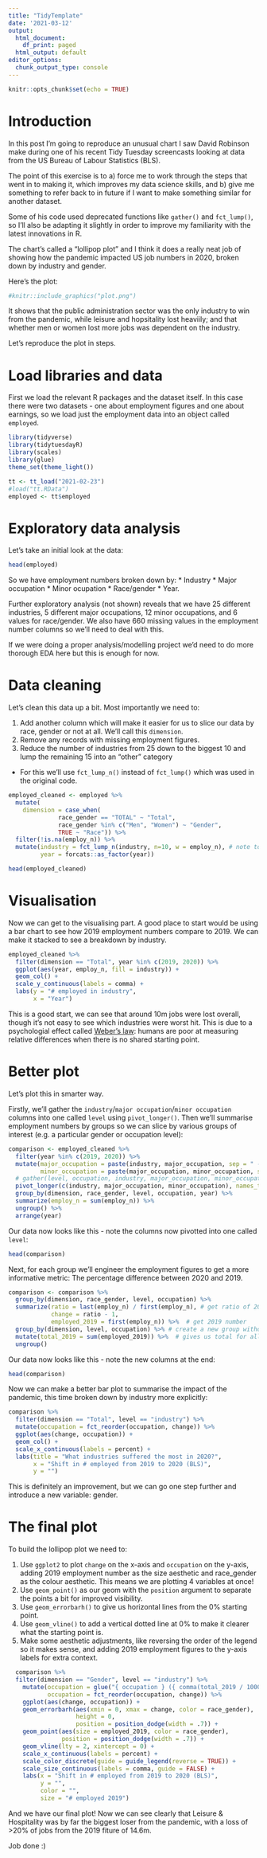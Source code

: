```yaml
---
title: "TidyTemplate"
date: '2021-03-12'
output:
  html_document:
    df_print: paged
  html_output: default
editor_options: 
  chunk_output_type: console
---
```


```r

knitr::opts_chunk$set(echo = TRUE)

```

# Introduction

In this post I'm going to reproduce an unusual chart I saw David Robinson make during one of his recent Tidy Tuesday screencasts looking at data from the US Bureau of Labour Statistics (BLS). 

The point of this exercise is to a) force me to work through the steps that went in to making it, which improves my data science skills, and b) give me something to refer back to in future if I want to make something similar for another dataset.

Some of his code used deprecated functions like `gather()` and `fct_lump()`, so I'll also be adapting it slightly in order to improve my familiarity with the latest innovations in R.

The chart's called a "lollipop plot" and I think it does a really neat job of showing how the pandemic impacted US job numbers in 2020, broken down by industry and gender. 

Here's the plot:

```r
#knitr::include_graphics("plot.png")
```

It shows that the public administration sector was the only industry to win from the pandemic, while leisure and hopsitality lost heaviily; and that whether men or women lost more jobs was dependent on the industry.

Let's reproduce the plot in steps.

# Load libraries and data

First we load the relevant R packages and the dataset itself. In this case there were two datasets - one about employment figures and one about earnings, so we load just the employment data into an object called `employed`.

```r
library(tidyverse)
library(tidytuesdayR)
library(scales)
library(glue)
theme_set(theme_light())

tt <- tt_load("2021-02-23")
#load("tt.RData")
employed <- tt$employed

```


# Exploratory data analysis

Let's take an initial look at the data:

```r
head(employed)
```

So we have employment numbers broken down by:
* Industry
* Major occupation
* Minor ocupation
* Race/gender
* Year.

Further exploratory analysis (not shown) reveals that we have 25 different industries, 5 different major occupations, 12 minor occupations, and 6 values for race/gender. We also have 660 missing values in the employment number columns so we'll need to deal with this. 

If we were doing a proper analysis/modelling project we'd need to do more thorough EDA here but this is enough for now.

# Data cleaning

Let's clean this data up a bit. Most importantly we need to:

1. Add another column which will make it easier for us to slice our data by race, gender or not at all. We'll call this `dimension`.
2. Remove any records with missing employment figures.
3. Reduce the number of industries from 25 down to the biggest 10 and lump the remaining 15 into an "other" category 
* For this we'll use `fct_lump_n()` instead of `fct_lump()` which was used in the original code.

```r

employed_cleaned <- employed %>%
  mutate(
    dimension = case_when(
              race_gender == "TOTAL" ~ "Total",
              race_gender %in% c("Men", "Women") ~ "Gender",
              TRUE ~ "Race")) %>% 
  filter(!is.na(employ_n)) %>%
  mutate(industry = fct_lump_n(industry, n=10, w = employ_n), # note to self: same args as fct_lump() from original code
         year = forcats::as_factor(year))

head(employed_cleaned)
```

# Visualisation

Now we can get to the visualising part. A good place to start would be using a bar chart to see how 2019 employment numbers compare to 2019. We can make it stacked to see a breakdown by industry.

```r
employed_cleaned %>%
  filter(dimension == "Total", year %in% c(2019, 2020)) %>%
  ggplot(aes(year, employ_n, fill = industry)) +
  geom_col() +
  scale_y_continuous(labels = comma) +
  labs(y = "# employed in industry",
       x = "Year") 
```

This is a good start, we can see that around 10m jobs were lost overall, though it's not easy to see which industries were worst hit. This is due to a psychologial effect called [Weber's law](https://en.wikipedia.org/wiki/Weber%E2%80%93Fechner_law): humans are poor at measuring relative differences when there is no shared starting point. 

# Better plot

Let's plot this in smarter way. 

Firstly, we'll gather the `industry`/`major occupation`/`minor occupation` columns into one called `level` using `pivot_longer()`. Then we'll summarise employment numbers by groups so we can slice by various groups of interest (e.g. a particular gender or occupation level):

```r
comparison <- employed_cleaned %>%
  filter(year %in% c(2019, 2020)) %>%
  mutate(major_occupation = paste(industry, major_occupation, sep = " - "),
         minor_occupation = paste(major_occupation, minor_occupation, sep = " - ")) %>%
  # gather(level, occupation, industry, major_occupation, minor_occupation) %>%    #    original code shown for comparison
  pivot_longer(c(industry, major_occupation, minor_occupation), names_to = "level", values_to = "occupation") %>% 
  group_by(dimension, race_gender, level, occupation, year) %>%
  summarize(employ_n = sum(employ_n)) %>%
  ungroup() %>%
  arrange(year)
```

Our data now looks like this - note the columns now pivotted into one called `level`:

```r
head(comparison)
```


Next, for each group we'll engineer the employment figures to get a more informative metric: The percentage difference between 2020 and 2019.

```r
comparison <- comparison %>%  
  group_by(dimension, race_gender, level, occupation) %>%
  summarize(ratio = last(employ_n) / first(employ_n), # get ratio of 2020 number divided by 2019
            change = ratio - 1,
            employed_2019 = first(employ_n)) %>%  # get 2019 number
  group_by(dimension, level, occupation) %>% # create a new group without the race_gender
  mutate(total_2019 = sum(employed_2019)) %>%  # gives us total for all race_genders
  ungroup()

```

Our data now looks like this - note the new columns at the end:

```r
head(comparison)
```

Now we can make a better bar plot to summarise the impact of the pandemic, this time broken down by industry more explicitly:

```r
comparison %>%
  filter(dimension == "Total", level == "industry") %>%
  mutate(occupation = fct_reorder(occupation, change)) %>%
  ggplot(aes(change, occupation)) +
  geom_col() +
  scale_x_continuous(labels = percent) +
  labs(title = "What industries suffered the most in 2020?",
       x = "Shift in # employed from 2019 to 2020 (BLS)",
       y = "")
```

This is definitely an improvement, but we can go one step further and introduce a new variable: gender.

# The final plot

To build the lollipop plot we need to:

1. Use `ggplot2` to plot `change` on the x-axis and `occupation` on the y-axis, adding 2019 employment number as the size aesthetic and race_gender as the colour aesthetic. This means we are plotting 4 variables at once!
2. Use `geom_point()` as our geom with the `position` argument to separate the points a bit for improved visibility.
3. Use `geom_errorbarh()` to give us horizontal lines from the 0% starting point.
3. Use `geom_vline()` to add a vertical dotted line at 0% to make it clearer what the starting point is.
5. Make some aesthetic adjustments, like reversing the order of the legend so it makes sense, and adding 2019 employment figures to the y-axis labels for extra context.

```r
  comparison %>% 
  filter(dimension == "Gender", level == "industry") %>% 
    mutate(occupation = glue("{ occupation } ({ comma(total_2019 / 1000) }K)"),
           occupation = fct_reorder(occupation, change)) %>%
    ggplot(aes(change, occupation)) +
    geom_errorbarh(aes(xmin = 0, xmax = change, color = race_gender),
                   height = 0,
                   position = position_dodge(width = .7)) +
    geom_point(aes(size = employed_2019, color = race_gender),
               position = position_dodge(width = .7)) +
    geom_vline(lty = 2, xintercept = 0) +
    scale_x_continuous(labels = percent) +
    scale_color_discrete(guide = guide_legend(reverse = TRUE)) +
    scale_size_continuous(labels = comma, guide = FALSE) +
    labs(x = "Shift in # employed from 2019 to 2020 (BLS)",
         y = "",
         color = "",
         size = "# employed 2019")
```

And we have our final plot! Now we can see clearly that Leisure & Hospitality was by far the biggest loser from the pandemic, with a loss of >20% of jobs from the 2019 fiture of 14.6m. 

Job done :)

